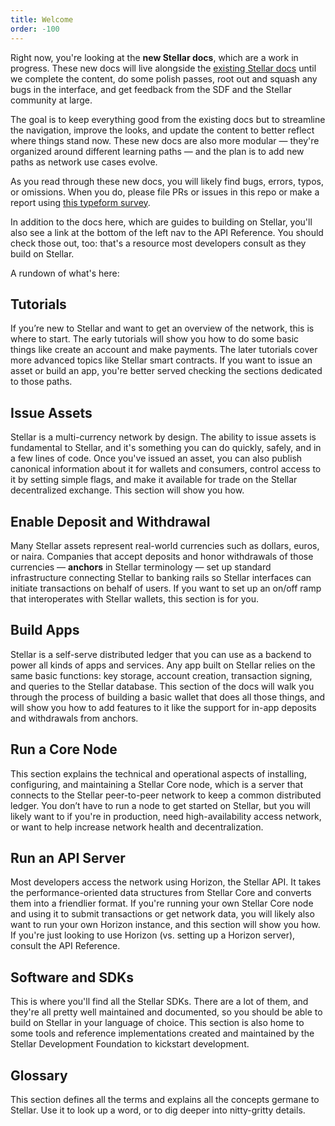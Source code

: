 ```yaml
---
title: Welcome
order: -100
---
```



Right now, you're looking at the **new Stellar docs**, which are a work in progress. These new docs will live alongside the [existing Stellar docs](https://www.stellar.org/developers/guides/) until we complete the content, do some polish passes, root out and squash any bugs in the interface, and get feedback from the SDF and the Stellar community at large.

The goal is to keep everything good from the existing docs but to streamline the navigation, improve the looks, and update the content to better reflect where things stand now. These new docs are also more modular — they're organized around different learning paths — and the plan is to add new paths as network use cases evolve.

As you read through these new docs, you will likely find bugs, errors, typos, or omissions. When you do, please file PRs or issues in this repo or make a report using [this typeform survey](https://stellarform.typeform.com/to/suEIZI).

In addition to the docs here, which are guides to building on Stellar, you'll also see a link at the bottom of the left nav to the API Reference. You should check those out, too: that's a resource most developers consult as they build on Stellar.

A rundown of what's here:

## Tutorials

If you’re new to Stellar and want to get an overview of the network, this is where to start. The early tutorials will show you how to do some basic things like create an account and make payments. The later tutorials cover more advanced topics like Stellar smart contracts. If you want to issue an asset or build an app, you're better served checking the sections dedicated to those paths.

<ReadMore url="./tutorials/create-account" />

## Issue Assets

Stellar is a multi-currency network by design. The ability to issue assets is fundamental to Stellar, and it's something you can do quickly, safely, and in a few lines of code. Once you've issued an asset, you can also publish canonical information about it for wallets and consumers, control access to it by setting simple flags, and make it available for trade on the Stellar decentralized exchange. This section will show you how.

<ReadMore url="./issuing-assets/index" />

## Enable Deposit and Withdrawal

Many Stellar assets represent real-world currencies such as dollars, euros, or naira. Companies that accept deposits and honor withdrawals of those currencies — **anchors** in Stellar terminology — set up standard infrastructure connecting Stellar to banking rails so Stellar interfaces can initiate transactions on behalf of users. If you want to set up an on/off ramp that interoperates with Stellar wallets, this section is for you.

<ReadMore url="./enabling-deposit-and-withdrawal/index" />

## Build Apps

Stellar is a self-serve distributed ledger that you can use as a backend to power all kinds of apps and services. Any app built on Stellar relies on the same basic functions: key storage, account creation, transaction signing, and queries to the Stellar database. This section of the docs will walk you through the process of building a basic wallet that does all those things, and will show you how to add features to it like the support for in-app deposits and withdrawals from anchors.

<ReadMore url="./building-apps/index" />

## Run a Core Node

This section explains the technical and operational aspects of installing, configuring, and maintaining a Stellar Core node, which is a server that connects to the Stellar peer-to-peer network to keep a common distributed ledger. You don’t have to run a node to get started on Stellar, but you will likely want to if you're in production, need high-availability access network, or want to help increase network health and decentralization.

<ReadMore url="./run-core-node/index" />

## Run an API Server

Most developers access the network using Horizon, the Stellar API. It takes the performance-oriented data structures from Stellar Core and converts them into a friendlier format. If you're running your own Stellar Core node and using it to submit transactions or get network data, you will likely also want to run your own Horizon instance, and this section will show you how. If you're just looking to use Horizon (vs. setting up a Horizon server), consult the API Reference.

<ReadMore url="./run-api-server/index" />

## Software and SDKs

This is where you'll find all the Stellar SDKs. There are a lot of them, and they're all pretty well maintained and documented, so you should be able to build on Stellar in your language of choice. This section is also home to some tools and reference implementations created and maintained by the Stellar Development Foundation to kickstart development.

<ReadMore url="./software-and-sdks/index" />

## Glossary

This section defines all the terms and explains all the concepts germane to Stellar. Use it to look up a word, or to dig deeper into nitty-gritty details.

<ReadMore url="./glossary/accounts" />
